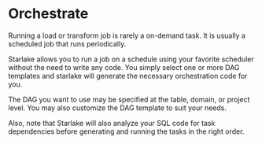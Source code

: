 # Orchestrate


Running a load or transform job is rarely a on-demand task. It is usually a scheduled job that runs periodically.

Starlake allows you to run a job on a schedule using your favorite scheduler without the need to write any code.
You simply select one or more DAG templates and starlake will generate the necessary orchestration code for you.

The DAG you want to use may be specified at the table, domain, or project level.
You may also customize the DAG template to suit your needs.

Also, note that Starlake will also analyze your SQL code for task dependencies before generating and running the tasks in the right order.

